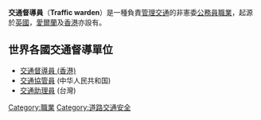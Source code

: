 {{otheruses}}

'''交通督導員'''（'''Traffic warden'''）是一種負責[[管理|管理]][[交通|交通]]的非憲委[[公務員|公務員]][[職業|職業]]，起源於[[英國|英國]]，[[愛爾蘭|愛爾蘭]]及[[香港|香港]]亦設有。

== 世界各國交通督導單位 ==
*[[交通督導員_(香港)|交通督導員 (香港)]]
*[[交通協管員|交通協管員]] (中华人民共和国)
*[[交通助理員|交通助理員]] (台灣)

{{职业小作品}}

[[Category:職業|Category:職業]]
[[Category:道路交通安全|Category:道路交通安全]]